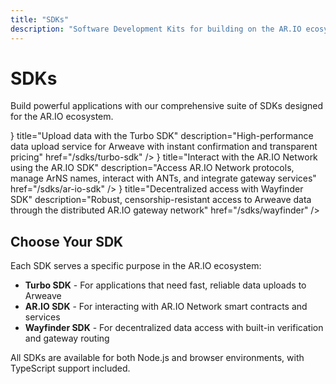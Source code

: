 ```yaml
---
title: "SDKs"
description: "Software Development Kits for building on the AR.IO ecosystem"
---
```



# SDKs

Build powerful applications with our comprehensive suite of SDKs designed for the AR.IO ecosystem.

<Cards>
  <Card
    icon={<Image src="/turbo.svg" alt="Turbo SDK" width={24} height={24} />}
    title="Upload data with the Turbo SDK"
    description="High-performance data upload service for Arweave with instant confirmation and transparent pricing"
    href="/sdks/turbo-sdk"
  />
  <Card
    icon={<Image src="/ario.svg" alt="AR.IO SDK" width={24} height={24} />}
    title="Interact with the AR.IO Network using the AR.IO SDK"
    description="Access AR.IO Network protocols, manage ArNS names, interact with ANTs, and integrate gateway services"
    href="/sdks/ar-io-sdk"
  />
  <Card
    icon={<Image src="/wayfinder.svg" alt="Wayfinder SDK" width={24} height={24} />}
    title="Decentralized access with Wayfinder SDK"
    description="Robust, censorship-resistant access to Arweave data through the distributed AR.IO gateway network"
    href="/sdks/wayfinder"
  />
</Cards>

## Choose Your SDK

Each SDK serves a specific purpose in the AR.IO ecosystem:

- **Turbo SDK** - For applications that need fast, reliable data uploads to Arweave
- **AR.IO SDK** - For interacting with AR.IO Network smart contracts and services  
- **Wayfinder SDK** - For decentralized data access with built-in verification and gateway routing

All SDKs are available for both Node.js and browser environments, with TypeScript support included.
